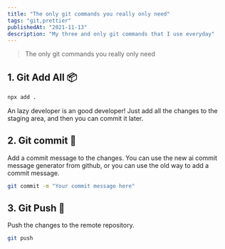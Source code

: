 ```yaml
---
title: "The only git commands you really only need"
tags: "git,prettier"
publishedAt: "2021-11-13"
description: "My three and only git commands that I use everyday"
---
```


> The only git commands you really only need

## 1. Git Add All 📦

```bash
npx add .
```

An lazy developer is an good developer! Just add all the changes to the staging area, and then you can commit it later.

## 2. Git commit 💬

Add a commit message to the changes. You can use the new ai commit message generator from github, or you can use the old way to add a commit message.

```bash
git commit -m "Your commit message here"
```

## 3. Git Push 🫸

Push the changes to the remote repository.

```bash
git push
```
